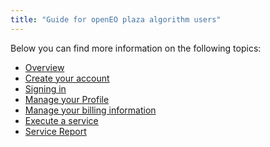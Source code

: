```yaml
---
title: "Guide for openEO plaza algorithm users"
---
```


<div style="text-align: justify">

Below you can find more information on the following topics:

* [Overview](Overview.qmd)
* [Create your account](CreateAccount.qmd)
* [Signing in](SignIn.qmd)
* [Manage your Profile](ManageProfile.qmd)
* [Manage your billing information](ManageBilling.qmd)
* [Execute a service](ExecuteService.qmd)
* [Service Report](Reporting.qmd)

</div>